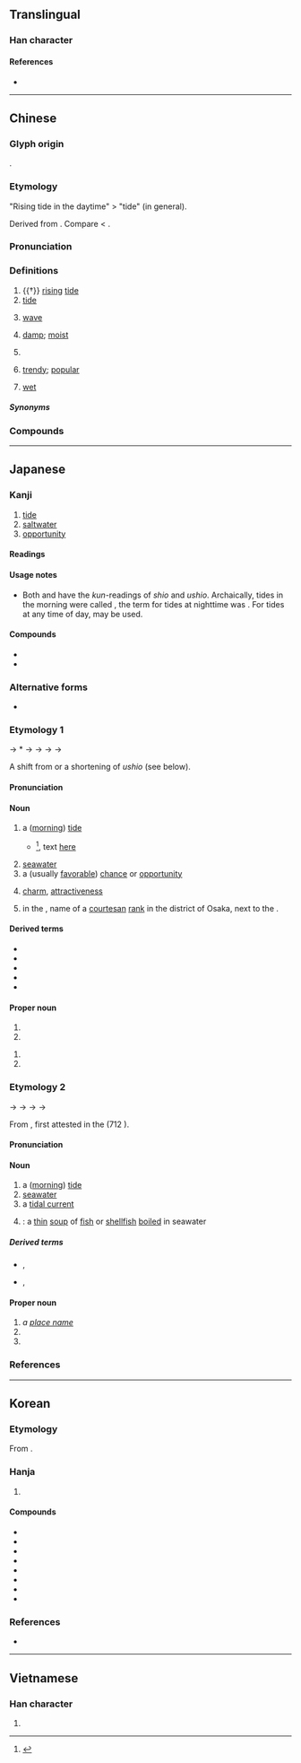 {{character info}}
{{character info|0x2F90F}}
==Translingual==

===Han character===
{{stroke order|strokes=15}}
{{Han char|rn=85|rad=水|as=12|sn=15|four=37120|canj=EJJB|ids=⿰氵朝}}

====References====
* {{Han ref|kx=0650.190|dkj=18277|dj=1060.180|hdz=31737.050|uh=6F6E|ud=28526|bh=BCE9|bd=48361}}

----

==Chinese==
{{zh-forms}}
{{zh-wp}}

===Glyph origin===
{{Han etym}}
{{Han compound|水|朝|alt1=氵|ls=psc|c1=s|c2=p|t1=water}}.

===Etymology===
"Rising tide in the daytime" > "tide" (in general).

Derived from {{och-l|朝|morning}}. Compare {{och-l|汐|evening tide; ebb}} < {{och-l|夕|evening}}.

===Pronunciation===
{{zh-pron
|m=cháo
|c=ciu4
|h=pfs=cèu
|md=dièu
|mn=tiô/tiâu
|mn_note=tiô - vernacular; tiâu - literary
|mn-t=dio5/diê5
|mn-t_note=dio5 - Shantou; diê5 - Chaozhou
|w=3zau
|mc=y
|oc=y
|cat=n,a
}}

===Definitions===
{{zh-hanzi}}

# {{†}} [[rising]] [[tide]]
# [[tide]]
#: {{zh-syn|潮汐}}
#: {{zh-x|潮起潮落|ebb and flow}}
# {{lb|zh|metaphorical}} [[wave]]
#: {{zh-x|思潮|zeitgeist}}
#: {{zh-x|移民 潮|'''wave''' of mass migration}}
# [[damp]]; [[moist]]
# {{zh-abbrev|潮州|[[Chaozhou]]}}
#: {{zh-x|潮音|'''Teochew''' pronunciation}}
# [[trendy]]; [[popular]]
#: {{zh-also|潮流}}
#: {{zh-x|潮語|'''trendy''' words; new slang|C}}
# {{lb|zh|dialectal}} [[wet]] {{attention|zh|which dialect?}}

=====Synonyms=====
{{zh-dial|濕}}

===Compounds===
{{zh-der|潮汕:Chaoshan|潮州:Chaozhou|潮流|人潮|伍員乘潮|低潮|佳評如潮|來潮|保路風潮|反高潮|受潮|回歸潮|回潮|大潮|太陰潮|學潮|寒潮|小潮|工潮|弄潮|弄潮兒|引潮力|張潮|心潮|心潮澎湃|心血來潮|怒潮|思潮|政潮|新潮|新潮流|暗潮|暗潮洶湧|暴潮|氣象潮|泛潮|浙江潮|浪潮|海寧觀潮|海潮|海潮音|湧潮|漲潮|潮位|潮信|潮劇|潮力發電|潮安縣|潮差|潮樂|潮氣|潮水|潮汐|潮汐預報|潮汛|潮湧|潮溼|潮熱|潮白|潮神|潮紅|潮菸|潮解|潮銀|潮音|潮音洞|熱潮|犯潮|狂潮|瘋狗潮|發潮|紅潮|落潮|蘇海韓潮|西潮|親潮|返潮|退潮|逃亡潮|錢塘潮|錢潮|錢王射潮|防潮|韓海蘇潮|順應潮流|風潮|風起潮湧|高潮|高潮迭起|鬧風潮|黑潮|鼓動風潮|時潮|潮氣量}}

{{zh-cat|Intermediate}}

----

==Japanese==

===Kanji===
{{ja-kanji|grade=6|rs=水12}}

# [[tide]]
# [[saltwater]]
# [[opportunity]]

====Readings====
{{ja-readings
|goon=じょう<でう
|kanon=ちょう<てう
|kun=うしお-<うしほ-, しお-<しほ-
|nanori=いた, しおい, しおり
}}

====Usage notes====
* Both {{ja-l|潮}} and {{ja-l|汐}} have the ''kun''-readings of ''shio'' and ''ushio''. Archaically, tides in the morning were called {{m|ja|朝潮|tr=asashio}}, the term for tides at nighttime was {{m|ja|夕汐|tr=yūshio}}. For tides at any time of day, {{m|ja|潮汐|tr=chōseki}} may be used.

====Compounds====
{{der-top|Compounds}}
* {{ja-r|潮%汐|ちょう%せき|[[tide]]}}
* {{ja-r|怒%潮|ど%ちょう}}
{{der-bottom}}

===Alternative forms===
* {{sense|for tides in the [[evening]]}} {{ja-l|汐}}

===Etymology 1===
{{ja-kanjitab|しお|yomi=k}}
{{IPAchar|/usipo/}} → *{{IPAchar|/isipo/}} → {{IPAchar|/sipo/}} → {{IPAchar|/ɕifo/}} → {{IPAchar|/ɕiwo/}} → {{IPAchar|/ɕio/}}

A shift from or a shortening of {{inh|ja|ojp|sort=しお|-}} ''ushio'' (see below).

====Pronunciation====
{{ja-pron|y=k|しお|acc=2|acc_ref=DJR}}

====Noun====
{{ja-noun|しお|hhira=しほ}}

# a ([[morning]]) [[tide]]
#* {{RQ:Man'yōshū|18|4045}}<ref>{{R:Man'yōshū 4}}</ref>, text [http://jti.lib.virginia.edu/japanese/manyoshu/Man18Yo.html#4045 here]
#*: {{ja-usex|m=於伎敝欲里 美知久流'''之保'''能 伊也麻之尓 安我毛布支見我 弥不根可母加礼|m_kana=おきへより みちくる'''しほ'''の いやましに あがもふきみが みふねかもかれ|沖%辺 より 満ち来る '''潮''' の いや増し に 我が 思ふ 君 が 御%船 か も かれ|おき%べ より みちくる '''しほ''' の いやまし に あが もふ きみ が み%ふね か も かれ|rom=okibe yori michikuru '''shio''' no iyamashi ni aga 'mou kimi ga mifune ka mo kare|My lord[,] for whom I long more and more like the '''tide''' coming up from the offing, could that there be your boat?<ref>{{cite-book|1963|Jan Lodewijk Pierson, Jr.|The Manyôśû Translated and Annotated Book XVIII|publisher=Brill Archive|page=14}}</ref>|sort=しお}}
# [[seawater]]
# a (usually [[favorable]]) [[chance]] or [[opportunity]]
#: {{synonyms|ja|潮時|tr=shiodoki}}
# [[charm]], [[attractive]]ness
#: {{synonyms|ja|愛嬌|tr=aikyō}}
# {{lb|ja|historical|sort=しお}} in the {{w|Edo period}}, name of a [[courtesan]] [[rank]] in the {{w|Shinmachi}} district of Osaka, next to the {{m|ja|鹿恋|tr=kakoi}}.

====Derived terms====
{{der-top}}
* {{ja-r|塩|しお|[[salt]]}}
* {{ja-r|潮%時|しお%どき}}
* {{ja-r|朝%潮|あさ%しお|[[morning]] tide}}
* {{ja-r|真%潮|ま%しお}}
* {{ja-r|夕%潮|ゆう%しお|[[evening]] tide}}
{{der-bottom}}

====Proper noun====
{{ja-pos|proper|しお|hhira=しほ}}

# {{surname|ja|A=a|sort=しお}}
# {{given name|ja|female|A=a|sort=しお}}

{{ja-pos|proper|しほ}}

# {{surname|ja|A=a|sort=しほ}}
# {{given name|ja|female|A=a|sort=しほ}}

===Etymology 2===
{{ja-kanjitab|うしお|yomi=k}}
{{IPAchar|/usipo/}} → {{IPAchar|/usipo/}} → {{IPAchar|/uɕifo/}} → {{IPAchar|/uɕiwo/}} → {{IPAchar|/uɕio/}}

From {{inh|ja|ojp|sort=うしお|-}}, first attested in the ''{{w|Kojiki}}'' (712 {{CE}}).

====Pronunciation====
{{ja-pron|y=k|うしお|acc=0|acc_ref=DJR}}

====Noun====
{{ja-noun|うしお|hhira=うしほ}}

# a ([[morning]]) [[tide]]
# [[seawater]]
# a [[tidal current]]
#: {{synonyms|ja|潮流|tr=chōryū}}
# {{short for|ja|潮汁|tr=ushiojiru|nodot=1}}: a [[thin]] [[soup]] of [[fish]] or [[shellfish]] [[boil]]ed in seawater

=====Derived terms=====
{{der-top}}
* {{ja-r|潮%汁|うしお%じる}}, {{ja-r|潮%煮|うしお%に}}
* {{ja-r|潮%染|うしお%ぞめ|rom=-}}, {{ja-r|潮%染め|うしお%ぞめ}}
{{der-bottom}}

====Proper noun====
{{ja-pos|proper|うしお|hhira=うしほ}}

# ''a [[place name]]''
# {{surname|ja|A=a|sort=うしお}}
# {{given name|ja|female|A=a|sort=うしお}}

===References===
<references/>

----

==Korean==

===Etymology===
From {{der|ko|ltc|-}} {{ltc-l|潮}}. 

{{hanja-dongguk|뚀ᇢ|ttyow}}

{{hanja-hunmong|됴|tyo|地理#상05A}}

===Hanja===
{{ko-hanja-search}}
{{ko-hanja|밀물|조}}

# {{hanja form of|조|[[tide]]}}

====Compounds====
{{der-top|Compounds}}
* {{ko-l|풍조|風潮}}
* {{ko-l|조수|潮水}}
* {{ko-l|만조|滿潮}}
* {{ko-l|조류|潮流}}
* {{ko-l|고조|高潮}}
* {{ko-l|적조|赤潮}}
* {{ko-l|조력|潮力}}
* {{ko-l|방조제|防潮堤}}
{{der-bottom}}

===References===
* {{R:hanjadoc|6402}}

----

==Vietnamese==

===Han character===
{{vi-hantu|[[triều]], [[trào]], [[xèo]], [[rều]]|rs=水12}}

# {{rfdef|vi|sort=水12}}